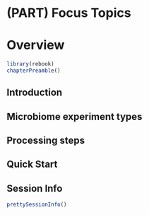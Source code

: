 # (PART) Focus Topics {-}

# Overview

```r
library(rebook)
chapterPreamble()
```

## Introduction

## Microbiome experiment types

## Processing steps

## Quick Start

## Session Info {-}

```r
prettySessionInfo()
```
